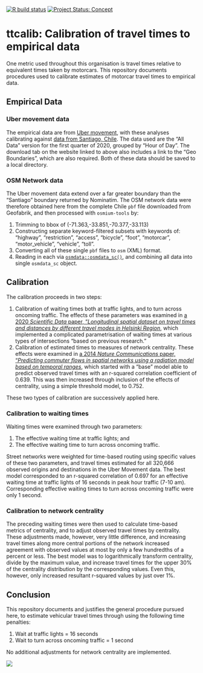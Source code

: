 
[![R build
status](https://github.com/UrbanAnalyst/ttcalib/workflows/R-CMD-check/badge.svg)](https://github.com/UrbanAnalyst/ttcalib/actions?query=workflow%3AR-CMD-check)
[![Project Status:
Concept](https://www.repostatus.org/badges/latest/concept.svg)](https://www.repostatus.org/#concept)

# ttcalib: Calibration of travel times to empirical data

One metric used throughout this organisation is travel times relative to
equivalent times taken by motorcars. This repository documents procedures used
to calibrate estimates of motorcar travel times to empirical data.

## Empirical Data

### Uber movement data

The empirical data are from [Uber movement](https://movement.uber.com/), with
these analyses calibrating against [data from Santiago,
Chile](https://movement.uber.com/explore/santiago/travel-times?lang=en-US).
The data used are the "All Data" version for the first quarter of 2020, grouped
by "Hour of Day". The download tab on the website linked to above also includes
a link to the "Geo Boundaries", which are also required. Both of these data
should be saved to a local directory.

### OSM Network data

The Uber movement data extend over a far greater boundary than the "Santiago"
boundary returned by Nominatim. The OSM network data were therefore obtained
here from the complete Chile `pbf` file downloaded from Geofabrik, and then
processed with `osmium-tools` by:

1. Trimming to bbox of (-71.363,-33.851,-70.377,-33.113)
2. Constructing separate keyword-filtered subsets with keywords of: "highway",
   "restriction", "access", "bicycle", "foot", "motorcar", "motor_vehicle",
   "vehicle", "toll".
3. Converting all of these single `pbf` files to `osm` (XML) format.
4. Reading in each via
   [`osmdata::osmdata_sc()`](https://docs.ropensci.org/osmdata/reference/osmdata_sc.html),
   and combining all data into single `osmdata_sc` object.

## Calibration

The calibration proceeds in two steps:

1. Calibration of waiting times both at traffic lights, and to turn across
   oncoming traffic. The effects of these parameters was examined in [a 2020
   *Scientific Data* paper, "*Longitudinal spatial dataset on travel times and
   distances by different travel modes in Helsinki
   Region*](https://www.nature.com/articles/s41597-020-0413-y), which
   implemented a complicated parametrisation of waiting times at various types
   of intersections "based on previous research."
2. Calibration of estimated times to measures of network centrality. These
   effects were examined in [a 2014 *Nature Communications* paper, "*Predicting
   commuter flows in spatial networks using a radiation model based on temporal
   ranges*](https://www.nature.com/articles/ncomms6347), which started with a
   "base" model able to predict observed travel times with an r-squared
   correlation coefficient of 0.639. This was then increased through inclusion
   of the effects of centrality, using a simple threshold model, to 0.752. 

These two types of calibration are successively applied here.

### Calibration to waiting times

Waiting times were examined through two parameters:

1. The effective waiting time at traffic lights; and
2. The effective waiting time to turn across oncoming traffic.

Street networks were weighted for time-based routing using specific values of
these two parameters, and travel times estimated for all 320,666 observed
origins and destinations in the Uber Movement data. The best model corresponded
to an r-squared correlation of 0.697 for an effective waiting time at traffic
lights of 16 seconds in peak hour traffic (7-10 am). Corresponding effective
waiting times to turn across oncoming traffic were only 1 second.

### Calibration to network centrality

The preceding waiting times were then used to calculate time-based metrics of
centrality, and to adjust observed travel times by centrality. These
adjustments made, however, very little difference, and increasing travel times
along more central portions of the network increased agreement with observed
values at most by only a few hundredths of a percent or less. The best model
was to logarithmically transform centrality, divide by the maximum value, and
increase travel times for the upper 30% of the centrality distribution by the
corresponding values. Even this, however, only increased resultant r-squared
values by just over 1%.

## Conclusion

This repository documents and justifies the general procedure pursued here, to
estimate vehicular travel times through using the following time penalties:

1. Wait at traffic lights = 16 seconds
2. Wait to turn across oncoming traffic = 1 second

No additional adjustments for network centrality are implemented.

![](man/figures/correlation.png)
